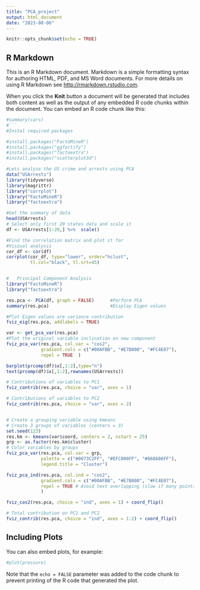 ---
title: "PCA_project"
output: html_document
date: "2023-08-06"
---

```{r setup, include=FALSE}
knitr::opts_chunk$set(echo = TRUE)
```

## R Markdown

This is an R Markdown document. Markdown is a simple formatting syntax for authoring HTML, PDF, and MS Word documents. For more details on using R Markdown see <http://rmarkdown.rstudio.com>.

When you click the **Knit** button a document will be generated that includes both content as well as the output of any embedded R code chunks within the document. You can embed an R code chunk like this:

```{r cars}
#summary(cars)
#```
#Instal required packages

#install.packages("FactoMineR")
#install.packages("ggfortify")
#install.packages("factoextra")
#install.packages("scatterplot3d")

#Lets analyse the US crime and arrests using PCA 
data("USArrests")  
library(tidyverse)
library(magrittr)
library("corrplot")
library("FactoMineR")
library("factoextra")

#Get the summary of data 
head(USArrests)  
# Select only first 20 states data and scale it
df <- USArrests[1:20,] %>%  scale()

#Find the correlation matrix and plot it for 
#Viszual analysis 
cor_df <- cor(df)
corrplot(cor_df, type="lower", order="hclust", 
         tl.col="black", tl.srt=45)


#   Principal Component Analysis
library("FactoMineR")
library("factoextra")

res.pca <- PCA(df, graph = FALSE)      #Perform PCA  
summary(res.pca)                       #Display Eigen values 

#Plot Eigen values are variance contribution
fviz_eig(res.pca, addlabels = TRUE)

var <- get_pca_var(res.pca)
#Plot the original variable inclination on new component
fviz_pca_var(res.pca, col.var = "cos2",
             gradient.cols = c("#00AFBB", "#E7B800", "#FC4E07"), 
             repel = TRUE  )

barplot(prcomp(df)$x[,1:2],type="n")
text(prcomp(df)$x[,1:2],rownames(USArrests))

# Contributions of variables to PC1
fviz_contrib(res.pca, choice = "var", axes = 1)

# Contributions of variables to PC2
fviz_contrib(res.pca, choice = "var", axes = 2)


# Create a grouping variable using kmeans
# Create 3 groups of variables (centers = 3)
set.seed(123)
res.km <- kmeans(var$coord, centers = 2, nstart = 25)
grp <- as.factor(res.km$cluster)
# Color variables by groups
fviz_pca_var(res.pca, col.var = grp, 
             palette = c("#0073C2FF", "#EFC000FF", "#868686FF"),
             legend.title = "Cluster")

fviz_pca_ind(res.pca, col.ind = "cos2", 
             gradient.cols = c("#00AFBB", "#E7B800", "#FC4E07"),
             repel = TRUE # Avoid text overlapping (slow if many points)
             )

fviz_cos2(res.pca, choice = "ind", axes = 1) + coord_flip()

# Total contribution on PC1 and PC2
fviz_contrib(res.pca, choice = "ind", axes = 1:2) + coord_flip()

```
## Including Plots

You can also embed plots, for example:

```{r pressure, echo=FALSE}
#plot(pressure)
```

Note that the `echo = FALSE` parameter was added to the code chunk to prevent printing of the R code that generated the plot.
